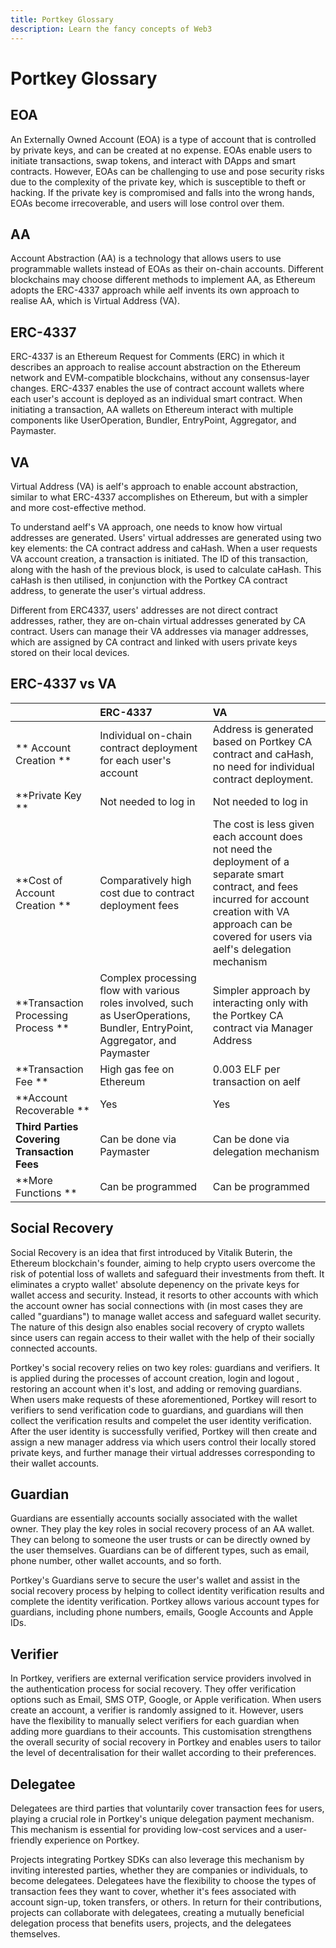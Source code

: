 ```yaml
---
title: Portkey Glossary
description: Learn the fancy concepts of Web3
---
```


# Portkey Glossary

## EOA

An Externally Owned Account (EOA) is a type of account that is controlled by private keys, and can be created at no expense. EOAs enable users to initiate transactions, swap tokens, and interact with DApps and smart contracts. However, EOAs can be challenging to use and pose security risks due to the complexity of the private key, which is susceptible to theft or hacking. If the private key is compromised and falls into the wrong hands, EOAs become irrecoverable, and users will lose control over them.

## AA

Account Abstraction (AA) is a technology that allows users to use programmable wallets instead of EOAs as their on-chain accounts. Different blockchains may choose different methods to implement AA, as Ethereum adopts the ERC-4337 approach while aelf invents its own approach to realise AA, which is Virtual Address (VA).

## ERC-4337

ERC-4337 is an Ethereum Request for Comments (ERC) in which it describes an approach to realise account abstraction on the Ethereum network and EVM-compatible blockchains, without any consensus-layer changes. ERC-4337 enables the use of contract account wallets where each user's account is deployed as an individual smart contract. When initiating a transaction, AA wallets on Ethereum interact with multiple components like UserOperation, Bundler, EntryPoint, Aggregator, and Paymaster.

## VA

Virtual Address (VA) is aelf's approach to enable account abstraction, similar to what ERC-4337 accomplishes on Ethereum, but with a simpler and more cost-effective method.

To understand aelf's VA approach, one needs to know how virtual addresses are generated. Users' virtual addresses are generated using two key elements: the CA contract address and caHash. When a user requests VA account creation, a transaction is initiated. The ID of this transaction, along with the hash of the previous block, is used to calculate caHash. This caHash is then utilised, in conjunction with the Portkey CA contract address, to generate the user's virtual address.

Different from ERC4337, users' addresses are not direct contract addresses, rather, they are on-chain virtual addresses generated by CA contract. Users can manage their VA addresses via manager addresses, which are assigned by CA contract and linked with users private keys stored on their local devices.

## ERC-4337 vs VA

|                                             | ERC-4337                                                                                                                    | VA                                                                                                                                                                                                              |
| ------------------------------------------- | :-------------------------------------------------------------------------------------------------------------------------- | :-------------------------------------------------------------------------------------------------------------------------------------------------------------------------------------------------------------- |
| ** Account Creation **                      | Individual on-chain contract deployment for each user's account                                                             | Address is generated based on Portkey CA contract and caHash, no need for individual contract deployment.                                                                                                       |
| **Private Key **                            | Not needed to log in                                                                                                        | Not needed to log in                                                                                                                                                                                            |
| **Cost of Account Creation **               | Comparatively high cost due to contract deployment fees                                                                     | The cost is less given each account does not need the deployment of a separate smart contract, and fees incurred for account creation with VA approach can be covered for users via aelf's delegation mechanism |
| **Transaction Processing Process **         | Complex processing flow with various roles involved, such as UserOperations, Bundler, EntryPoint, Aggregator, and Paymaster | Simpler approach by interacting only with the Portkey CA contract via Manager Address                                                                                                                           |
| **Transaction Fee **                        | High gas fee on Ethereum                                                                                                    | 0.003 ELF per transaction on aelf                                                                                                                                                                               |
| **Account Recoverable **                    | Yes                                                                                                                         | Yes                                                                                                                                                                                                             |
| **Third Parties Covering Transaction Fees** | Can be done via Paymaster                                                                                                   | Can be done via delegation mechanism                                                                                                                                                                            |
| **More Functions **                         | Can be programmed                                                                                                           | Can be programmed                                                                                                                                                                                               |

## Social Recovery

Social Recovery is an idea that first introduced by Vitalik Buterin, the Ethereum blockchain's founder, aiming to help crypto users overcome the risk of potential loss of wallets and safeguard their investments from theft. It eliminates a crypto wallet' absolute depenency on the private keys for wallet access and security. Instead, it resorts to other accounts with which the account owner has social connections with (in most cases they are called "guardians") to manage wallet access and safeguard wallet security. The nature of this design also enables social recovery of crypto wallets since users can regain access to their wallet with the help of their socially connected accounts.

Portkey's social recovery relies on two key roles: guardians and verifiers. It is applied during the processes of account creation, login and logout , restoring an account when it's lost, and adding or removing guardians. When users make requests of these aforementioned, Portkey will resort to verifiers to send verification code to guardians, and guardians will then collect the verification results and compelet the user identity verification. After the user identity is successfully verified, Portkey will then create and assign a new manager address via which users control their locally stored private keys, and further manage their virtual addresses corresponding to their wallet accounts.

## Guardian

Guardians are essentially accounts socially associated with the wallet owner. They play the key roles in social recovery process of an AA wallet. They can belong to someone the user trusts or can be directly owned by the user themselves. Guardians can be of different types, such as email, phone number, other wallet accounts, and so forth.  

Portkey's Guardians serve to secure the user's wallet and assist in the social recovery process by helping to collect identity verification results and complete the identity verification. Portkey allows various account types for guardians, including phone numbers, emails, Google Accounts and Apple IDs.

## Verifier

In Portkey, verifiers are external verification service providers involved in the authentication process for social recovery. They offer verification options such as Email, SMS OTP, Google, or Apple verification. When users create an account, a verifier is randomly assigned to it. However, users have the flexibility to manually select verifiers for each guardian when adding more guardians to their accounts. This customisation strengthens the overall security of social recovery in Portkey and enables users to tailor the level of decentralisation for their wallet according to their preferences.

## Delegatee

Delegatees are third parties that voluntarily cover transaction fees for users, playing a crucial role in Portkey's unique delegation payment mechanism. This mechanism is essential for providing low-cost services and a user-friendly experience on Portkey.

Projects integrating Portkey SDKs can also leverage this mechanism by inviting interested parties, whether they are companies or individuals, to become delegatees. Delegatees have the flexibility to choose the types of transaction fees they want to cover, whether it's fees associated with account sign-up, token transfers, or others. In return for their contributions, projects can collaborate with delegatees, creating a mutually beneficial delegation process that benefits users, projects, and the delegatees themselves.